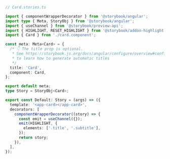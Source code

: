 ```ts
// Card.stories.ts

import { componentWrapperDecorator } from '@storybook/angular';
import type { Meta, StoryObj } from '@storybook/angular';
import { useChannel } from '@storybook/preview-api';
import { HIGHLIGHT, RESET_HIGHLIGHT } from '@storybook/addon-highlight';
import { Card } from './card.component';

const meta: Meta<Card> = {
  /* 👇 The title prop is optional.
   * See https://storybook.js.org/docs/angular/configure/overview#configure-story-loading
   * to learn how to generate automatic titles
   */
  title: 'Card',
  component: Card,
};

export default meta;
type Story = StoryObj<Card>;

export const Default: Story = (args) => ({
  template: '<app-card></app-card>',
  decorators: [
    componentWrapperDecorator((story) => {
      const emit = useChannel({});
      emit(HIGHLIGHT, {
        elements: ['.title', '.subtitle'],
      });
      return story;
    }),
  ],
});
```
